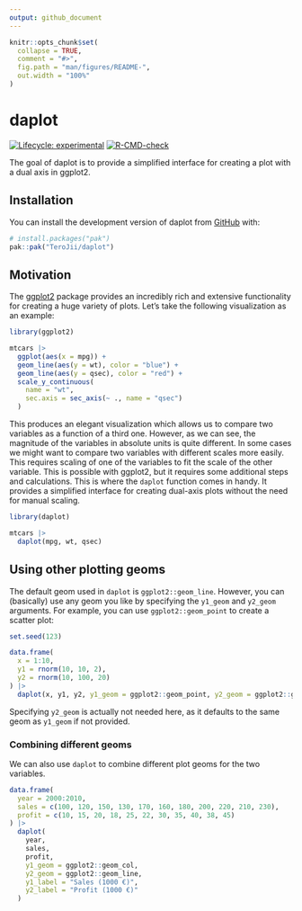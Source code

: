 ```yaml
---
output: github_document
---
```


<!-- README.md is generated from README.Rmd. Please edit that file -->

```r
knitr::opts_chunk$set(
  collapse = TRUE,
  comment = "#>",
  fig.path = "man/figures/README-",
  out.width = "100%"
)
```

# daplot

<!-- badges: start -->
[![Lifecycle: experimental](https://img.shields.io/badge/lifecycle-experimental-orange.svg)](https://lifecycle.r-lib.org/articles/stages.html#experimental)
[![R-CMD-check](https://github.com/TeroJii/daplot/actions/workflows/R-CMD-check.yaml/badge.svg)](https://github.com/TeroJii/daplot/actions/workflows/R-CMD-check.yaml)
<!-- badges: end -->

The goal of daplot is to provide a simplified interface for creating a plot with a dual axis in ggplot2.

## Installation

You can install the development version of daplot from [GitHub](https://github.com/) with:

``` r
# install.packages("pak")
pak::pak("TeroJii/daplot")
```

## Motivation

The [ggplot2](https://ggplot2.tidyverse.org/) package provides an incredibly rich and extensive functionality for creating a huge variety of plots.
Let's take the following visualization as an example:

```r
library(ggplot2)

mtcars |> 
  ggplot(aes(x = mpg)) +
  geom_line(aes(y = wt), color = "blue") +
  geom_line(aes(y = qsec), color = "red") +
  scale_y_continuous(
    name = "wt",
    sec.axis = sec_axis(~ ., name = "qsec")
  )
```

This produces an elegant visualization which allows us to compare two variables as a function of a third one. However, as we can see, the magnitude of the variables in absolute units is quite different. In some cases we might want to compare two variables with different scales more easily. This requires scaling of one of the variables to fit the scale of the other variable. This is possible with ggplot2, but it requires some additional steps and calculations. This is where the `daplot` function comes in handy. It provides a simplified interface for creating dual-axis plots without the need for manual scaling.

```r
library(daplot)

mtcars |> 
  daplot(mpg, wt, qsec)
```

## Using other plotting geoms

The default geom used in `daplot` is `ggplot2::geom_line`. However, you can (basically) use any geom you like by specifying the `y1_geom` and `y2_geom` arguments. For example, you can use `ggplot2::geom_point` to create a scatter plot:

```r
set.seed(123)

data.frame(
  x = 1:10,
  y1 = rnorm(10, 10, 2),
  y2 = rnorm(10, 100, 20)
) |> 
  daplot(x, y1, y2, y1_geom = ggplot2::geom_point, y2_geom = ggplot2::geom_point)
```

Specifying `y2_geom` is actually not needed here, as it defaults to the same geom as `y1_geom` if not provided.

### Combining different geoms

We can also use `daplot` to combine different plot geoms for the two variables.

```r

data.frame(
  year = 2000:2010,
  sales = c(100, 120, 150, 130, 170, 160, 180, 200, 220, 210, 230),
  profit = c(10, 15, 20, 18, 25, 22, 30, 35, 40, 38, 45)
) |> 
  daplot(
    year, 
    sales, 
    profit, 
    y1_geom = ggplot2::geom_col, 
    y2_geom = ggplot2::geom_line, 
    y1_label = "Sales (1000 €)", 
    y2_label = "Profit (1000 €)"
  )

```

